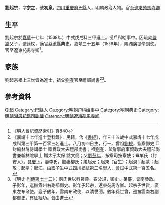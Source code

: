 {{明清人物信息框
| 姓名 = 劉起宗
| 原名 =
| 圖片名稱= 
| 圖片大小 =
| 圖片說明 =  
| 最高職務 = 遼東苑馬寺卿
| 國家 = 大明 
| 爵位 =
| 籍貫 = [[四川|四川]][[重慶府|重慶府]][[巴縣_(重慶)|巴縣]]民籍
| 族裔 = 
| 字號 = 字宗之，號初泉
| 諡號 =
| 出生日期 = 弘治十七年（1504年）八月初四日
| 出生地點 =
| 逝世日期 = 卒年不詳
| 逝世地點 =
| 墓葬 =
| 配偶 = 李氏柳氏
| 親屬 = 曾祖[[劉規|劉規]]，祖[[劉春|劉春]]<br>父[[劉彭年|劉彭年]]，母牟氏（封安人）
| 出身 =
* 嘉靖十七年戊戌科同進士出身
| 經歷 =
| 著作 =  
}}
'''劉起宗'''{{BD|1504年||？年||}}，字'''宗之'''，號'''初泉'''，[[四川|四川]][[重慶府|重慶府]][[巴縣_(重慶)|巴縣]]人，明朝政治人物。官至[[遼東|遼東]][[苑馬寺卿|苑馬寺卿]]

==生平==
劉起宗於[[嘉靖|嘉靖]]十七年（1538年）中式戊戌科三甲進士。授戶科給事中。因疏劾[[嚴嵩|嚴嵩]]父子，遭廷杖，謫官[[荔浦縣|荔浦縣]]典史。嘉靖三十五年（1556年），陞湖廣提學副使。官至遼東苑馬寺卿<ref>《明人傳記資歷索引》頁840</ref>。

==家族==
劉起宗祖上三世皆為進士，祖父[[劉春_(成化進士)|劉春]]官至禮部尚書<ref>《嘉靖十七年進士登科錄》：民籍，治《[[書經|書經]]》，年三十五歲中式嘉靖十七年戊戌科第三甲第一百零三名進士。八月初四日生，行一，曾祖[[劉規|劉規]]，監察御史 □封翰林院侍講學士 贈資政大夫禮部尚書；祖[[劉春|劉春]]，掌詹事府事資政大夫禮部尚書兼翰林院學士 贈太子太保 諡文簡；父[[劉彭年|劉彭年]]，按察司按察使；母牟氏（封安人）。[[具慶下|具慶下]]，妻李氏，繼妻柳氏；弟起元；起東（官生）；起溟；起蒙；起敬；起莘；起江。由國子生中式四川鄉試第二名[[舉人|舉人]]，[[會試|會試]]中式第一百五名。</ref><ref>《明史·[[s:明史/卷184|列傳第七十二]]》：劉氏世以科第顯。春父規，御史。弟臺，雲南參政。子彭年，巡撫貴州右副都御史。彭年子起宗，遼東苑馬寺卿。起宗子世賞，廣東左布政使。臺子鶴年，雲南布政使，以清譽聞。鶴年孫世曾，巡撫雲南右副都御史，有征緬功。皆由進士</ref>。

==參考資料==
{{reflist}}

{{嘉靖十七年戊戌科殿試金榜}}
{{劉規家族}}

{{Authority control}}
{{DEFAULTSORT:Liu劉}}
[[Category:劉姓|Qi起]]
[[Category:巴縣人|Category:巴縣人]]
[[Category:明朝户科给事中|Category:明朝户科给事中]]
[[Category:明朝典史|Category:明朝典史]]
[[Category:明朝湖廣按察司副使|Category:明朝湖廣按察司副使]]
[[Category:明朝遼東苑馬寺卿|Category:明朝遼東苑馬寺卿]]